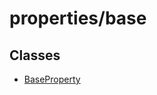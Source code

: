 
# properties/base

## Classes

- [BaseProperty](../../properties_base/classes/dml.properties_base.BaseProperty/page.mdx)
